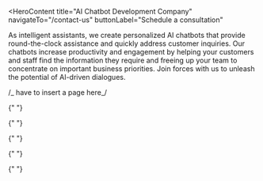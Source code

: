 <HeroContent
  title="AI Chatbot Development Company"
  navigateTo="/contact-us"
  buttonLabel="Schedule a consultation"
>
  As intelligent assistants, we create personalized AI chatbots that provide
  round-the-clock assistance and quickly address customer inquiries. Our
  chatbots increase productivity and engagement by helping your customers and
  staff find the information they require and freeing up your team to
  concentrate on important business priorities. Join forces with us to unleash
  the potential of AI-driven dialogues.
</HeroContent>

<ClientCompaniesComponent />
<CountUpAnimationContainer />

<MainContent mainPara="Our Offerings for AI Chatbot Development Services" />

<section className="grid grid-cols-2 gap-7 w-full py-8">
  <section className="w-full col-span-1 cursor-pointer">
    <ServiceCard
      service={{
        id: "Technology-Consulting-Strategy-Building",
        image: "/servicesPage/technology_consulting_strategy_building.png",
        title: "Technology Consulting and Strategy Building",
        description:
          "Our team of technology consultants offers the knowledge and guidance necessary for AI adoption. We evaluate your business needs, recommend the most suitable chatbot type, and develop a strategy for seamless implementation. With our expertise, you'll harness the full potential of conversational AI to enhance customer interactions and streamline operations.",
        urlPath: "technology-consulting-strategy-building",
      }}
    />
  </section>

  <section className="w-full col-span-1 cursor-pointer">
    <ServiceCard
      service={{
        id: "Chatbot-Design-Development",
        image: "/servicesPage/chatbot_design_development.png",
        title: "Chatbot Design and Development",
        description:
          "We create custom chatbot solutions tailored to your business’s unique needs. Our design and development team collaborates with you to understand your brand, objectives, and customer requirements. We then design and build chatbots that engage users with context-aware responses and align with your brand’s personality, ensuring a memorable and efficient user experience.",
        urlPath: "chatbot-design-development",
      }}
    />
  </section>
</section>

<section className="grid grid-cols-2 gap-7 w-full py-8">
  <section className="w-full col-span-1 cursor-pointer">
    <ServiceCard
      service={{
        id: "Chatbot-Integration",
        image: "/servicesPage/chatbot_integration.png",
        title: "Chatbot Integration",
        description:
          "Seamless integration of chatbots into your existing systems and platforms is crucial for effectiveness. Our integration process ensures your chatbot enhances operational efficiency, maintains data consistency, and provides a cohesive customer experience across all touchpoints. We ensure smooth integration without disrupting day-to-day operations.",
        urlPath: "chatbot-integration",
      }}
    />
  </section>

  <section className="w-full col-span-1 cursor-pointer">
    <ServiceCard
      service={{
        id: "Maintenance-Support",
        image: "/servicesPage/maintenance_support.png",
        title: "Maintenance and Support",
        description:
          "After deployment, we provide ongoing maintenance and support to keep your chatbot running smoothly. Our team monitors performance, resolves issues, and ensures your chatbot stays up-to-date with the latest technology advancements and trends. We offer round-the-clock support, allowing you to focus on your core business while we manage your chatbot’s performance.",
        urlPath: "maintenance-support",
      }}
    />
  </section>
</section>

<MainContent mainPara="Our AI Chatbots" />

<section className="grid grid-cols-2 gap-7 w-full py-8">
  <section className="w-full col-span-1 cursor-pointer">
    <ServiceCard
      service={{
        id: "GPT-Chatbots",
        image: "/servicesPage/gpt_chatbots.png",
        title: "GPT-based Chatbots",
        description:
          "Leverage the advanced natural language understanding and generation of our GPT-powered chatbots to enhance customer engagement, automate processes, and provide comprehensive support across your organization.",
        urlPath: "gpt-chatbots",
      }}
    />
  </section>

  <section className="w-full col-span-1 cursor-pointer">
    <ServiceCard
      service={{
        id: "AI-Voice-Assistants",
        image: "/servicesPage/ai_voice_assistants.png",
        title: "Customized AI Voice Assistants",
        description:
          "We develop AI voice assistants that accurately understand and respond to user queries, offering instant and reliable assistance, transforming the way your business interacts with customers and employees.",
        urlPath: "ai-voice-assistants",
      }}
    />
  </section>
</section>

<section className="grid grid-cols-2 gap-7 w-full py-8">
  <section className="w-full col-span-1 cursor-pointer">
    <ServiceCard
      service={{
        id: "Custom-CRM-ERP-CM-Bots",
        image: "/servicesPage/custom_crm_erp_cm_bots.png",
        title: "Custom CRM/ERP/CM Bots",
        description:
          "We design intelligent bots that integrate seamlessly with your CRM, ERP, and CM systems. These bots automate routine tasks, provide real-time data insights, and optimize workflow efficiency, driving operational excellence in your organization.",
        urlPath: "custom-crm-erp-cm-bots",
      }}
    />
  </section>

  <section className="w-full col-span-1 cursor-pointer">
    <ServiceCard
      service={{
        id: "Social-Media-Chatbots",
        image: "/servicesPage/social_media_chatbots.png",
        title: "Social Media-focused Chatbots",
        description:
          "Our tailored chatbot development service creates customized conversational bots that integrate across social media platforms like Facebook and Twitter, ensuring a seamless and engaging user experience.",
        urlPath: "social-media-chatbots",
      }}
    />
  </section>
</section>

<section className="grid grid-cols-2 gap-7 w-full py-8">
  <section className="w-full col-span-1 cursor-pointer">
    <ServiceCard
      service={{
        id: "Transactional-Chatbots",
        image: "/servicesPage/transactional_chatbots.png",
        title: "Transactional Chatbots",
        description:
          "Our transactional chatbots facilitate specific transactions such as order processing, reservations, and payments. Ideal for e-commerce and customer service applications, these chatbots streamline operations and enhance user satisfaction.",
        urlPath: "transactional-chatbots",
      }}
    />
  </section>

  <section className="w-full col-span-1 cursor-pointer">
    <ServiceCard
      service={{
        id: "Retrieval-Based-Chatbots",
        image: "/servicesPage/retrieval_based_chatbots.png",
        title: "Retrieval-based Chatbot Solutions",
        description:
          "We design efficient retrieval-based chatbots that ensure accuracy and quick responses by selecting from predefined answers. Perfect for customer support, FAQs, and more, these chatbots deliver consistent and timely interactions.",
        urlPath: "retrieval-based-chatbots",
      }}
    />
  </section>
</section>

<MainContent mainPara="Why Select Adrig for the Development of Custom AI Chatbots?" />

<section className="grid grid-cols-2 gap-7 w-full py-8">
  <section className="w-full col-span-1 cursor-pointer">
    <ServiceCard
      service={{
        id: "Expert-Development",
        image: "/servicesPage/development_expertise.png",
        title: "Expert Development Skills",
        description:
          "Leverage our extensive experience and skilled development team to create powerful, custom chatbot solutions tailored to your business needs.",
        urlPath: "expert-development",
      }}
    />
  </section>

  <section className="w-full col-span-1 cursor-pointer">
    <ServiceCard
      service={{
        id: "Versatile-Chatbots",
        image: "/servicesPage/diverse_chatbots.png",
        title: "Versatile Chatbot Solutions",
        description:
          "From customer service and e-commerce assistants to virtual health advisors, we have a proven history of delivering effective chatbot solutions across various industries.",
        urlPath: "versatile-chatbots",
      }}
    />
  </section>
</section>

<section className="grid grid-cols-2 gap-7 w-full py-8">
  <section className="w-full col-span-1 cursor-pointer">
    <ServiceCard
      service={{
        id: "Cutting-Edge-Tech",
        image: "/servicesPage/advanced_technologies.png",
        title: "Cutting-Edge Technologies",
        description:
          "Utilizing NLP and ML, we develop sophisticated chatbots that understand natural language and interact efficiently with users, enhancing their experience.",
        urlPath: "cutting-edge-tech",
      }}
    />
  </section>

  <section className="w-full col-span-1 cursor-pointer">
    <ServiceCard
      service={{
        id: "Tailored-Solutions",
        image: "/servicesPage/customization_personalization.png",
        title: "Tailored and Personalized",
        description:
          "We specialize in creating custom chatbot solutions that meet your unique business needs, whether for customer support, lead generation, or other goals.",
        urlPath: "tailored-solutions",
      }}
    />
  </section>
</section>

<section className="grid grid-cols-2 gap-7 w-full py-8">
  <section className="w-full col-span-1 cursor-pointer">
    <ServiceCard
      service={{
        id: "Scalable-Chatbots",
        image: "/servicesPage/scalable_chatbots.png",
        title: "Scalable Chatbot Solutions",
        description:
          "Our scalable chatbots enable your business to grow and adapt seamlessly. With our expertise, deploy chatbots that evolve with your business, driving efficiency and customer satisfaction.",
        urlPath: "scalable-chatbots",
      }}
    />
  </section>

  <section className="w-full col-span-1 cursor-pointer">
    <ServiceCard
      service={{
        id: "Secure-Chatbots",
        image: "/servicesPage/secure_chatbots.png",
        title: "Secure Chatbot Development",
        description:
          "We prioritize user data protection and trust by implementing robust encryption, stringent authentication protocols, regular security audits, and compliance with data privacy regulations.",
        urlPath: "secure-chatbots",
      }}
    />
  </section>
</section>

<MainContent mainPara="Capabilities Exhibited by Our Chatbots" />

<section className="grid grid-cols-2 gap-7 w-full py-8">
  <section className="w-full col-span-1 cursor-pointer">
    <ServiceCard
      service={{
        id: "Context-Aware-Responses",
        image: "/servicesPage/intent_based_responses.png",
        title: "Context-Aware Responses",
        description:
          "Utilizing advanced NLP, our chatbots comprehend context in multiple languages, recognize intents, and provide suggestions to confirm or clarify those intents accurately.",
        urlPath: "context-aware-responses",
      }}
    />
  </section>

  <section className="w-full col-span-1 cursor-pointer">
    <ServiceCard
      service={{
        id: "Channel-Integration",
        image: "/servicesPage/omnichannel_integration.png",
        title: "Channel Integration",
        description:
          "Our adaptable chatbots integrate seamlessly with various communication channels like mobile apps, websites, and social media, meeting users on their preferred platforms for query resolution and support.",
        urlPath: "channel-integration",
      }}
    />
  </section>
</section>

<section className="grid grid-cols-2 gap-7 w-full py-8">
  <section className="w-full col-span-1 cursor-pointer">
    <ServiceCard
      service={{
        id: "Language-Support",
        image: "/servicesPage/multilingual_support.png",
        title: "Language Support",
        description:
          "Equipped with multilingual capabilities, our chatbots help you expand into new markets and engage with global customers, ensuring effective communication across different languages and enhancing your reach.",
        urlPath: "language-support",
      }}
    />
  </section>

  <section className="w-full col-span-1 cursor-pointer">
    <ServiceCard
      service={{
        id: "Secure-Data-Handling",
        image: "/servicesPage/data_security.png",
        title: "Secure Data Handling",
        description:
          "Our AI chatbots prioritize data privacy with secure storage and controlled access, making them ideal for financial transactions, retail, and e-commerce, while providing robust analytics for insight-driven decision-making.",
        urlPath: "secure-data-handling",
      }}
    />
  </section>
</section>

<MainContent mainPara="AI Chatbot Workflow" />

/_ have to insert a page here_/

<MainContent
  mainPara="Connect Our Chatbots to Various Platforms"
  subPara="Our adaptable chatbots are made to fit in with various platforms, giving you a strong tool to improve user experiences and expedite communication."
/>

<section className="grid grid-cols-3 gap-7 w-full py-8">
  <section className="w-full col-span-1 cursor-pointer">
    <ServiceCard
      service={{
        id: "Website-Engagement",
        image: "/servicesPage/websites.png",
        title: "Website Engagement",
        description:
          "Enhance customer service and sales on your website with our chatbot. It engages visitors proactively, provides assistance, answers questions, and helps convert them into clients or customers.",
        urlPath: "website-engagement",
      }}
    />
  </section>

{" "}

<section className="w-full col-span-1 cursor-pointer">
  <ServiceCard
    service={{
      id: "Social-Media-Interaction",
      image: "/servicesPage/social_media_channels.png",
      title: "Social Media Interaction",
      description:
        "Integrate our chatbot with your social media accounts to facilitate efficient engagement with your audience. It offers accessible and automated responses, enhancing brand interaction on social media platforms.",
      urlPath: "social-media-interaction",
    }}
  />
</section>

  <section className="w-full col-span-1 cursor-pointer">
    <ServiceCard
      service={{
        id: "Ecommerce-Enhancement",
        image: "/servicesPage/ecommerce_portals.png",
        title: "E-commerce Enhancement",
        description:
          "Boost your e-commerce business by integrating a chatbot on your website. It assists customers in finding products and answers, making the shopping experience smoother and more enjoyable.",
        urlPath: "ecommerce-enhancement",
      }}
    />
  </section>
</section>

<section className="grid grid-cols-3 gap-7 w-full py-8">
  <section className="w-full col-span-1 cursor-pointer">
    <ServiceCard
      service={{
        id: "Android-Integration",
        image: "/servicesPage/android_applications.png",
        title: "Android Integration",
        description:
          "Our developers and AI experts collaborate to seamlessly integrate chatbot solutions into your Android applications, enhancing user engagement, streamlining support, and automating tasks.",
        urlPath: "android-integration",
      }}
    />
  </section>
  <section className="w-full col-span-1 cursor-pointer">
    <ServiceCard
      service={{
        id: "iOS-Integration",
        image: "/servicesPage/ios_applications.png",
        title: "iOS Integration",
        description:
          "Using cutting-edge technology, we create AI chatbots that deliver flawless user experiences on iOS applications. Our chatbots enable effective communication, address inquiries, and provide 24/7 assistance.",
        urlPath: "ios-integration",
      }}
    />
  </section>

  <section className="w-full col-span-1 cursor-pointer">
    <ServiceCard
      service={{
        id: "System-Optimization",
        image: "/servicesPage/hr_erp_crm_cm_systems.png",
        title: "System Optimization",
        description:
          "Transform your HR, ERP, CRM, and CM systems with our chatbot implementation. Our solutions enhance user experiences and streamline processes, providing an efficient platform for customer interactions and business operations.",
        urlPath: "system-optimization",
      }}
    />
  </section>
</section>

<MainContent
  mainPara="Verticals in Business That We Serve"
  subPara="Delivering AI-powered chatbot solutions that are extremely relevant and effective for each client's unique industry, business environment, and goals is our mission at Adrig"
/>

<section className="grid grid-cols-3 gap-7 w-full py-8">
  <section className="w-full col-span-1 cursor-pointer">
    <ServiceCard
      service={{
        id: "Property-Management",
        image: "/servicesPage/real_estate.png",
        title: "Property Management",
        description:
          "Our chatbots, designed for real estate operations, enhance customer interactions by enabling agents to deliver more effective and personalized services for both commercial and residential properties.",
        urlPath: "property-management",
      }}
    />
  </section>

{" "}

<section className="w-full col-span-1 cursor-pointer">
  <ServiceCard
    service={{
      id: "Online-Retail",
      image: "/servicesPage/e_commerce.png",
      title: "Online Retail",
      description:
        "Our smart chatbot solutions for e-commerce automate question-answering, provide real-time suggestions, and offer convenient shipping details, enhancing the overall shopping experience for customers.",
      urlPath: "online-retail",
    }}
  />
</section>

  <section className="w-full col-span-1 cursor-pointer">
    <ServiceCard
      service={{
        id: "Finance-Support",
        image: "/servicesPage/banking_finance.png",
        title: "Finance Support",
        description:
          "Our custom chatbots for the banking and finance sector streamline tasks such as complaint handling and financial transactions, while providing real-time account balance information for personalized customer experiences.",
        urlPath: "finance-support",
      }}
    />
  </section>
</section>

<section className="grid grid-cols-3 gap-7 w-full py-8">
  <section className="w-full col-span-1 cursor-pointer">
    <ServiceCard
      service={{
        id: "Insurance-Assistance",
        image: "/servicesPage/insurance.png",
        title: "Insurance Assistance",
        description:
          "Our chatbots designed for the insurance sector streamline tasks like policy inquiries, claims processing, and policy updates, offering enhanced and personalized customer experiences while saving time and resources.",
        urlPath: "insurance-assistance",
      }}
    />
  </section>

{" "}

<section className="w-full col-span-1 cursor-pointer">
  <ServiceCard
    service={{
      id: "Healthcare-Interaction",
      image: "/servicesPage/healthcare.png",
      title: "Healthcare Interaction",
      description:
        "We create chatbots that facilitate seamless communication between healthcare providers and patients, enhancing overall patient acquisition efforts and providing faster, more convenient interactions.",
      urlPath: "healthcare-interaction",
    }}
  />
</section>

  <section className="w-full col-span-1 cursor-pointer">
    <ServiceCard
      service={{
        id: "Retail-Engagement",
        image: "/servicesPage/retail.png",
        title: "Retail Engagement",
        description:
          "Our retail chatbots enable effortless customer engagement by providing 24/7 assistance and superior service. They keep customers informed about deals and vital information, enhancing business prospects.",
        urlPath: "retail-engagement",
      }}
    />
  </section>
</section>

<section className="grid grid-cols-3 gap-7 w-full py-8">
  <section className="w-full col-span-1 cursor-pointer">
    <ServiceCard
      service={{
        id: "Supply-Chain-Solutions",
        image: "/servicesPage/logistics.png",
        title: "Supply Chain Solutions",
        description:
          "Our chatbot solutions for logistics offer seamless integration with logistics systems, providing real-time information access and ensuring round-the-clock availability of up-to-date supply chain details for dealers and customers.",
        urlPath: "supply-chain-solutions",
      }}
    />
  </section>

{" "}

<section className="w-full col-span-1 cursor-pointer">
  <ServiceCard
    service={{
      id: "Legal-Assistants",
      image: "/servicesPage/legal_chatbots.png",
      title: "Legal Assistants",
      description:
        "Our chatbots integrate seamlessly into legal workflows, offering instant legal guidance and simplifying client interactions. These AI-powered tools save time and resources for legal professionals.",
      urlPath: "legal-assistants",
    }}
  />
</section>

  <section className="w-full col-span-1 cursor-pointer">
    <ServiceCard
      service={{
        id: "Travel-Hospitality",
        image: "/servicesPage/travel_hospitality.png",
        title: "Travel and Hospitality",
        description:
          "Integrating our conversational bots into your portals or workflows facilitates timely services, seamless customer bookings, and streamlined payment handling, enhancing the entire customer journey.",
        urlPath: "travel-hospitality",
      }}
    />
  </section>
</section>

<section className="grid grid-cols-3 gap-7 w-full py-8">
  <section className="w-full col-span-1 cursor-pointer">
    <ServiceCard
      service={{
        id: "Manufacturing-Efficiency",
        image: "/servicesPage/manufacturing.png",
        title: "Manufacturing Efficiency",
        description:
          "Our chatbots for manufacturing streamline processes such as inventory management, order tracking, and supply chain coordination, improving efficiency and reducing operational costs.",
        urlPath: "manufacturing-efficiency",
      }}
    />
  </section>

{" "}

<section className="w-full col-span-1 cursor-pointer">
  <ServiceCard
    service={{
      id: "Entertainment-Interaction",
      image: "/servicesPage/media_entertainment.png",
      title: "Entertainment Interaction",
      description:
        "Our AI chatbot solutions for media and entertainment provide seamless interactions between content providers and consumers, offering personalized content recommendations, real-time updates on events, and facilitating ticket bookings.",
      urlPath: "entertainment-interaction",
    }}
  />
</section>

  <section className="w-full col-span-1 cursor-pointer">
    <ServiceCard
      service={{
        id: "Automotive-Support",
        image: "/servicesPage/automotive.png",
        title: "Automotive Support",
        description:
          "Our chatbot solutions for the automotive industry offer personalized assistance for vehicle inquiries, service scheduling, and real-time updates on maintenance and repair status, enhancing customer engagement and streamlining internal inquiries.",
        urlPath: "automotive-support",
      }}
    />
  </section>
</section>
